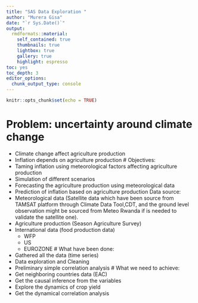 ```yaml
---
title: "SAS Data Exploration "
author: "Murera Gisa"
date: "`r Sys.Date()`"
output: 
  rmdformats::material: 
    self_contained: true
    thumbnails: true
    lightbox: true
    gallery: true
    highlight: espresso
toc: yes
toc_depth: 3
editor_options: 
  chunk_output_type: console
---
```

```r
knitr::opts_chunk$set(echo = TRUE)
```
# Problem: uncertainty around climate change
-	Climate change affect agriculture production
-	Inflation depends on agriculture production
# Objectives:
- Taming inflation using meteorological factors affecting agriculture production
- Simulation of different scenarios
- Forecasting the agriculture production using meteorological data
- Prediction of inflation based on agriculture production
Data source:
- Meteorological data (Satellite data which have been source from TAMSAT platform through Climate Data Tool,CDT, and the ground level observation might be sourced from Meteo Rwanda if is needed to validate the satellite one).
- Agriculture production (Season Agriculture Survey)
- International data (food production data)
  - WFP
  - US
  - EUROZONE
# What have been done:
- Gathered all the data (time series)
- Data exploration and Cleaning
- Preliminary simple correlation analysis
# What we need to achieve:
- Get neighboring countries data (EAC)
- Get the causal inference from the variables
- Explore the dynamics of crop yield
- Get the dynamical correlation analysis

